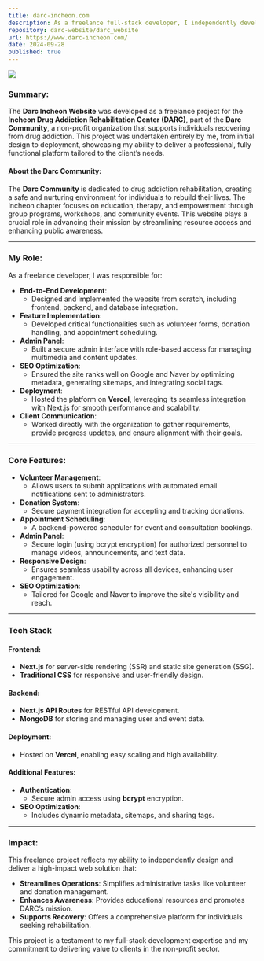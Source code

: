 ```yaml
---
title: darc-incheon.com
description: As a freelance full-stack developer, I independently developed a 26-page website for DARC featuring volunteer forms, donations, scheduling, and an admin panel. Built with Next.js and MongoDB, and deployed on Vercel, the platform is fully responsive and optimized for SEO.
repository: darc-website/darc_website
url: https://www.darc-incheon.com/
date: 2024-09-28
published: true
---
```


[![](/darc.png)](https://www.darc-incheon.com/)


### **Summary:**

The **Darc Incheon Website** was developed as a freelance project for the **Incheon Drug Addiction Rehabilitation Center (DARC)**, part of the **Darc Community**, a non-profit organization that supports individuals recovering from drug addiction. This project was undertaken entirely by me, from initial design to deployment, showcasing my ability to deliver a professional, fully functional platform tailored to the client’s needs.

#### **About the Darc Community**:
The **Darc Community** is dedicated to drug addiction rehabilitation, creating a safe and nurturing environment for individuals to rebuild their lives. The Incheon chapter focuses on education, therapy, and empowerment through group programs, workshops, and community events. This website plays a crucial role in advancing their mission by streamlining resource access and enhancing public awareness.

---

### **My Role**:
As a freelance developer, I was responsible for:
- **End-to-End Development**:
  - Designed and implemented the website from scratch, including frontend, backend, and database integration.
- **Feature Implementation**:
  - Developed critical functionalities such as volunteer forms, donation handling, and appointment scheduling.
- **Admin Panel**:
  - Built a secure admin interface with role-based access for managing multimedia and content updates.
- **SEO Optimization**:
  - Ensured the site ranks well on Google and Naver by optimizing metadata, generating sitemaps, and integrating social tags.
- **Deployment**:
  - Hosted the platform on **Vercel**, leveraging its seamless integration with Next.js for smooth performance and scalability.
- **Client Communication**:
  - Worked directly with the organization to gather requirements, provide progress updates, and ensure alignment with their goals.

---

### **Core Features**:
- **Volunteer Management**:
  - Allows users to submit applications with automated email notifications sent to administrators.
- **Donation System**:
  - Secure payment integration for accepting and tracking donations.
- **Appointment Scheduling**:
  - A backend-powered scheduler for event and consultation bookings.
- **Admin Panel**:
  - Secure login (using bcrypt encryption) for authorized personnel to manage videos, announcements, and text data.
- **Responsive Design**:
  - Ensures seamless usability across all devices, enhancing user engagement.
- **SEO Optimization**:
  - Tailored for Google and Naver to improve the site's visibility and reach.

---

### **Tech Stack**

#### **Frontend**:
- **Next.js** for server-side rendering (SSR) and static site generation (SSG).
- **Traditional CSS** for responsive and user-friendly design.

#### **Backend**:
- **Next.js API Routes** for RESTful API development.
- **MongoDB** for storing and managing user and event data.

#### **Deployment**:
- Hosted on **Vercel**, enabling easy scaling and high availability.

#### **Additional Features**:
- **Authentication**:
  - Secure admin access using **bcrypt** encryption.
- **SEO Optimization**:
  - Includes dynamic metadata, sitemaps, and sharing tags.

---

### **Impact**:
This freelance project reflects my ability to independently design and deliver a high-impact web solution that:
- **Streamlines Operations**: Simplifies administrative tasks like volunteer and donation management.
- **Enhances Awareness**: Provides educational resources and promotes DARC’s mission.
- **Supports Recovery**: Offers a comprehensive platform for individuals seeking rehabilitation.

This project is a testament to my full-stack development expertise and my commitment to delivering value to clients in the non-profit sector.